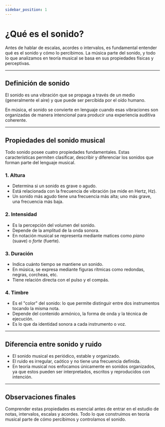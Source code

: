 ```yaml
---
sidebar_position: 1
---
```


# ¿Qué es el sonido?

Antes de hablar de escalas, acordes o intervalos, es fundamental entender qué es el sonido y cómo lo percibimos. La música parte del sonido, y todo lo que analizamos en teoría musical se basa en sus propiedades físicas y perceptivas.

---

## Definición de sonido

El sonido es una vibración que se propaga a través de un medio (generalmente el aire) y que puede ser percibida por el oído humano.

En música, el sonido se convierte en lenguaje cuando esas vibraciones son organizadas de manera intencional para producir una experiencia auditiva coherente.

---

## Propiedades del sonido musical

Todo sonido posee cuatro propiedades fundamentales. Estas características permiten clasificar, describir y diferenciar los sonidos que forman parte del lenguaje musical.

### 1. Altura

- Determina si un sonido es grave o agudo.
- Está relacionada con la frecuencia de vibración (se mide en Hertz, Hz).
- Un sonido más agudo tiene una frecuencia más alta; uno más grave, una frecuencia más baja.

### 2. Intensidad

- Es la percepción del volumen del sonido.
- Depende de la amplitud de la onda sonora.
- En notación musical se representa mediante matices como _piano_ (suave) o _forte_ (fuerte).

### 3. Duración

- Indica cuánto tiempo se mantiene un sonido.
- En música, se expresa mediante figuras rítmicas como redondas, negras, corcheas, etc.
- Tiene relación directa con el pulso y el compás.

### 4. Timbre

- Es el "color" del sonido: lo que permite distinguir entre dos instrumentos tocando la misma nota.
- Depende del contenido armónico, la forma de onda y la técnica de ejecución.
- Es lo que da identidad sonora a cada instrumento o voz.

---

## Diferencia entre sonido y ruido

- El sonido musical es periódico, estable y organizado.
- El ruido es irregular, caótico y no tiene una frecuencia definida.
- En teoría musical nos enfocamos únicamente en sonidos organizados, ya que estos pueden ser interpretados, escritos y reproducidos con intención.

---

## Observaciones finales

Comprender estas propiedades es esencial antes de entrar en el estudio de notas, intervalos, escalas y acordes. Todo lo que construimos en teoría musical parte de cómo percibimos y controlamos el sonido.

<DonateButton />
<Comments />
